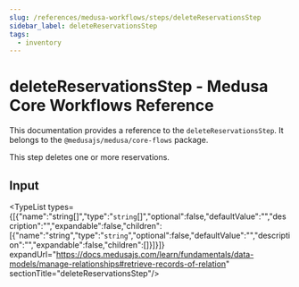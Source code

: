 ```yaml
---
slug: /references/medusa-workflows/steps/deleteReservationsStep
sidebar_label: deleteReservationsStep
tags:
  - inventory
---
```



# deleteReservationsStep - Medusa Core Workflows Reference

This documentation provides a reference to the `deleteReservationsStep`. It belongs to the `@medusajs/medusa/core-flows` package.

This step deletes one or more reservations.

## Input

<TypeList types={[{"name":"string[]","type":"`string`[]","optional":false,"defaultValue":"","description":"","expandable":false,"children":[{"name":"string","type":"`string`","optional":false,"defaultValue":"","description":"","expandable":false,"children":[]}]}]} expandUrl="https://docs.medusajs.com/learn/fundamentals/data-models/manage-relationships#retrieve-records-of-relation" sectionTitle="deleteReservationsStep"/>
